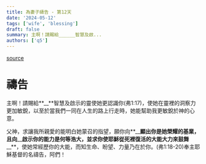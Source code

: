 ```yaml
---
title: 為妻子禱告 - 第12天
date: '2024-05-12'
tags: ['wife', 'blessing']
draft: false
summary: 主啊！請賜給______智慧及啟...
authors: ['q5']
---
```


[source](https://q5help.me/faith/Prayforwife31Days.jsp)

# 禱告

主啊！請賜給**\_\_**智慧及啟示的靈使她更認識你(弗1:17)，使她在靈裡的洞察力更加敏銳，以至於當我們一同在人生的路上行走時，她能幫助我更敏銳於神的心意。

父神，求讓我所親愛的能明白她蒙召的指望，願你向**\_\_**顯出你是她榮耀的基業，且向**\_\_**啟示你的能力是何等浩大，並求你使耶穌從死裡復活的大能大力來鼓舞**\_\_**，使她常經歷你的大能，而知生命、盼望、力量乃在於你。(弗1:18-20)奉主耶穌基督的名禱告，阿們！
